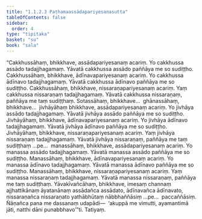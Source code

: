 ```yaml
---
title: "1.1.2.3 Paṭhamaassādapariyesanasutta"
tableOfContents: false
sidebar:
  order: 4
type: "tipitaka"
basket: "su"
book: "sala"
---
```



<DynamicBreadcrumb />

<Division number="15" book="sala">

<Paragraph number="36" book="sala">
“Cakkhussāhaṃ, bhikkhave, assādapariyesanaṃ acariṃ. Yo cakkhussa assādo tadajjhagamaṃ. Yāvatā cakkhussa assādo paññāya me so sudiṭṭho. Cakkhussāhaṃ, bhikkhave, ādīnavapariyesanaṃ acariṃ. Yo cakkhussa ādīnavo tadajjhagamaṃ. Yāvatā cakkhussa ādīnavo paññāya me so sudiṭṭho. Cakkhussāhaṃ, bhikkhave, nissaraṇapariyesanaṃ acariṃ. Yaṃ cakkhussa nissaraṇaṃ tadajjhagamaṃ. Yāvatā cakkhussa nissaraṇaṃ, paññāya me taṃ sudiṭṭhaṃ. Sotassāhaṃ, bhikkhave…  ghānassāhaṃ, bhikkhave…  jivhāyāhaṃ bhikkhave, assādapariyesanaṃ acariṃ. Yo jivhāya assādo tadajjhagamaṃ. Yāvatā jivhāya assādo paññāya me so sudiṭṭho. Jivhāyāhaṃ, bhikkhave, ādīnavapariyesanaṃ acariṃ. Yo jivhāya ādīnavo tadajjhagamaṃ. Yāvatā jivhāya ādīnavo paññāya me so sudiṭṭho. Jivhāyāhaṃ, bhikkhave, nissaraṇapariyesanaṃ acariṃ. Yaṃ jivhāya nissaraṇaṃ tadajjhagamaṃ. Yāvatā jivhāya nissaraṇaṃ, paññāya me taṃ sudiṭṭhaṃ …pe…  manassāhaṃ, bhikkhave, assādapariyesanaṃ acariṃ. Yo manassa assādo tadajjhagamaṃ. Yāvatā manassa assādo paññāya me so sudiṭṭho. Manassāhaṃ, bhikkhave, ādīnavapariyesanaṃ acariṃ. Yo manassa ādīnavo tadajjhagamaṃ. Yāvatā manassa ādīnavo paññāya me so sudiṭṭho. Manassāhaṃ, bhikkhave, nissaraṇapariyesanaṃ acariṃ. Yaṃ manassa nissaraṇaṃ tadajjhagamaṃ. Yāvatā manassa nissaraṇaṃ, paññāya me taṃ sudiṭṭhaṃ.
</Paragraph>

<Paragraph number="37" book="sala">
Yāvakīvañcāhaṃ, bhikkhave, imesaṃ channaṃ ajjhattikānaṃ āyatanānaṃ assādañca assādato, ādīnavañca ādīnavato, nissaraṇañca nissaraṇato yathābhūtaṃ nābbhaññāsiṃ …pe…  paccaññāsiṃ. Ñāṇañca pana me dassanaṃ udapādi—  ‘akuppā me vimutti, ayamantimā jāti, natthi dāni punabbhavo’”ti.

</Paragraph>
</Division>

<Paragraph number="38" type="center" book="sala">
Tatiyaṃ.
</Paragraph>